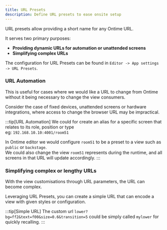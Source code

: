 ```yaml
---
title: URL Presets
description: Define URL presets to ease onsite setup
---
```


URL presets allow providing a short name for any Ontime URL.

It serves two primary purposes:

* **Providing dynamic URLs for automation or unattended screens**
* **Simplifying complex URLs**

The configuration for URL Presets can be found in `Editor -> App settings -> URL Presets`.

### URL Automation

This is useful for cases where we would like a URL to change from Ontime without it being necessary to change the view consumers.

Consider the case of fixed devices, unattended screens or hardware integrations, where access to change the browser URL may be impractical.

:::tip[URL Automation]
We could for create an alias for a specific screen that relates to its role, position or type\
eg: `192.168.10.10:4001/room51`

In Ontime editor we would configure `room51` to be a preset to a view such as `public` or `backstage`. \
We could also change the view `room51` represents during the runtime, and all screens in that URL will update accordingly.
:::


### Simplifying complex or lengthy URLs

With the view customisations through URL parameters, the URL can become complex.

Leveraging URL Presets, you can create a simple URL that can encode a view with given styles or configuration.

:::tip[Simple URL]
The custom url `lower?bg=ff2&text=f00&size=0.6&transition=5` could be simply called `mylower` for quickly recalling.
:::
